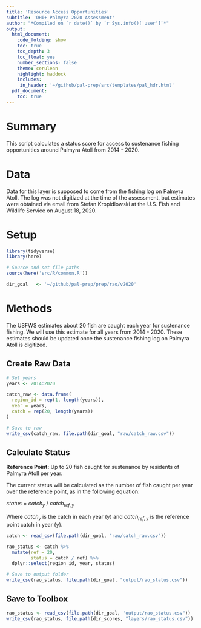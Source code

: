 ```yaml
---
title: 'Resource Access Opportunities'
subtitle: 'OHI+ Palmyra 2020 Assessment'
author: "*Compiled on `r date()` by `r Sys.info()['user']`*"
output: 
  html_document:
    code_folding: show
    toc: true
    toc_depth: 3 
    toc_float: yes
    number_sections: false
    theme: cerulean
    highlight: haddock
    includes: 
     in_header: '~/github/pal-prep/src/templates/pal_hdr.html' 
  pdf_document:
    toc: true
---
```


# Summary 

This script calculates a status score for access to sustenance fishing opportunities around Palmyra Atoll from 2014 - 2020.   

# Data

Data for this layer is supposed to come from the fishing log on Palmyra Atoll. The log was not digitized at the time of the assessment, but estimates were obtained via email from Stefan Kropidlowski at the U.S. Fish and Wildlife Service on August 18, 2020. 

# Setup

```r

library(tidyverse)
library(here)

# Source and set file paths
source(here('src/R/common.R'))

dir_goal   <- '~/github/pal-prep/prep/rao/v2020'
```


# Methods

The USFWS estimates about 20 fish are caught each year for sustenance fishing. We will use this estimate for all years from 2014 - 2020. These estimates should be updated once the sustenance fishing log on Palmyra Atoll is digitized.   

## Create Raw Data 

```r
# Set years 
years <- 2014:2020

catch_raw <- data.frame(
  region_id = rep(1, length(years)), 
  year = years, 
  catch = rep(20, length(years))
)

# Save to raw 
write_csv(catch_raw, file.path(dir_goal, "raw/catch_raw.csv"))
```

## Calculate Status 

**Reference Point:** Up to 20 fish caught for sustenance by residents of Palmyra Atoll per year. 

The current status will be calculated as the number of fish caught per year over the reference point, as in the following equation:   

$status~=~catch_{y}~/~catch_{ref,y}$   

Where $catch_{y}$ is the catch in each year (y) and $catch_{ref,y}$ is the reference point catch in year (y).  

```r

catch <- read_csv(file.path(dir_goal, "raw/catch_raw.csv"))

rao_status <- catch %>% 
  mutate(ref = 20,
         status = catch / ref) %>% 
  dplyr::select(region_id, year, status)

# Save to output folder
write_csv(rao_status, file.path(dir_goal, "output/rao_status.csv"))
```

## Save to Toolbox

```r
rao_status <- read_csv(file.path(dir_goal, "output/rao_status.csv"))
write_csv(rao_status, file.path(dir_scores, "layers/rao_status.csv"))
```

